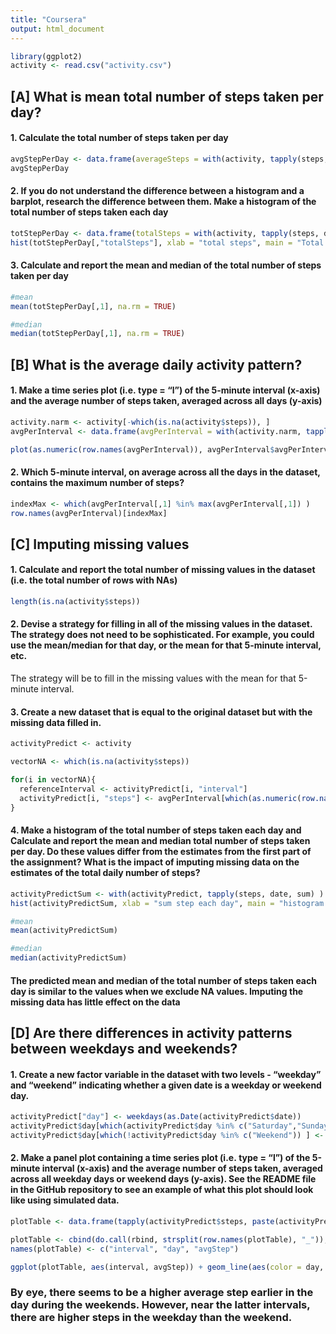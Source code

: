 ```yaml
---
title: "Coursera"
output: html_document
---
```


```r
library(ggplot2)
activity <- read.csv("activity.csv")
```

## [A] What is mean total number of steps taken per day?

#### 1. Calculate the total number of steps taken per day

```r
avgStepPerDay <- data.frame(averageSteps = with(activity, tapply(steps, date, mean) ))
avgStepPerDay
```

#### 2. If you do not understand the difference between a histogram and a barplot, research the difference between them. Make a histogram of the total number of steps taken each day

```r
totStepPerDay <- data.frame(totalSteps = with(activity, tapply(steps, date, sum) ))
hist(totStepPerDay[,"totalSteps"], xlab = "total steps", main = "Total Step Per Day Histogram")
```

#### 3. Calculate and report the mean and median of the total number of steps taken per day

```r
#mean
mean(totStepPerDay[,1], na.rm = TRUE)

#median
median(totStepPerDay[,1], na.rm = TRUE)
```

## [B] What is the average daily activity pattern?

#### 1. Make a time series plot (i.e. type = "l") of the 5-minute interval (x-axis) and the average number of steps taken, averaged across all days (y-axis)

```r
activity.narm <- activity[-which(is.na(activity$steps)), ]
avgPerInterval <- data.frame(avgPerInterval = with(activity.narm, tapply(steps, interval, mean) ))

plot(as.numeric(row.names(avgPerInterval)), avgPerInterval$avgPerInterval, type = 'l', xlab = "5-min interval", ylab = "avg number of steps across days", main = "5min interval ~ avg number of steps per day")
```

#### 2. Which 5-minute interval, on average across all the days in the dataset, contains the maximum number of steps?

```r
indexMax <- which(avgPerInterval[,1] %in% max(avgPerInterval[,1]) )
row.names(avgPerInterval)[indexMax]
```

## [C] Imputing missing values

#### 1. Calculate and report the total number of missing values in the dataset (i.e. the total number of rows with NAs)

```r
length(is.na(activity$steps))
```

#### 2. Devise a strategy for filling in all of the missing values in the dataset. The strategy does not need to be sophisticated. For example, you could use the mean/median for that day, or the mean for that 5-minute interval, etc.

The strategy will be to fill in the missing values with the mean for that 5-minute interval.

#### 3. Create a new dataset that is equal to the original dataset but with the missing data filled in.

```r
activityPredict <- activity

vectorNA <- which(is.na(activity$steps))

for(i in vectorNA){
  referenceInterval <- activityPredict[i, "interval"]
  activityPredict[i, "steps"] <- avgPerInterval[which(as.numeric(row.names(avgPerInterval)) %in% referenceInterval), "avgPerInterval"][[1]]
}
```

#### 4. Make a histogram of the total number of steps taken each day and Calculate and report the mean and median total number of steps taken per day. Do these values differ from the estimates from the first part of the assignment? What is the impact of imputing missing data on the estimates of the total daily number of steps?

```r
activityPredictSum <- with(activityPredict, tapply(steps, date, sum) )
hist(activityPredictSum, xlab = "sum step each day", main = "histogram predicted total sums per day")

#mean
mean(activityPredictSum)

#median
median(activityPredictSum)
```

#### The predicted mean and median of the total number of steps taken each day is similar to the values when we exclude NA values. Imputing the missing data has little effect on the data

## [D] Are there differences in activity patterns between weekdays and weekends?

#### 1. Create a new factor variable in the dataset with two levels - "weekday" and "weekend" indicating whether a given date is a weekday or weekend day.

```r
activityPredict["day"] <- weekdays(as.Date(activityPredict$date))
activityPredict$day[which(activityPredict$day %in% c("Saturday","Sunday") )] <- "Weekend"
activityPredict$day[which(!activityPredict$day %in% c("Weekend")) ] <- "Weekday"
```

#### 2. Make a panel plot containing a time series plot (i.e. type = "l") of the 5-minute interval (x-axis) and the average number of steps taken, averaged across all weekday days or weekend days (y-axis). See the README file in the GitHub repository to see an example of what this plot should look like using simulated data.

```r
plotTable <- data.frame(tapply(activityPredict$steps, paste(activityPredict$interval, activityPredict$day, sep="_"), mean) )

plotTable <- cbind(do.call(rbind, strsplit(row.names(plotTable), "_")), plotTable)
names(plotTable) <- c("interval", "day", "avgStep")

ggplot(plotTable, aes(interval, avgStep)) + geom_line(aes(color = day, group = day)) + ggtitle("Interval ~ AvgStep grouped based on Weekday and Weekend")
```

### By eye, there seems to be a higher average step earlier in the day during the weekends. However, near the latter intervals, there are higher steps in the weekday than the weekend.